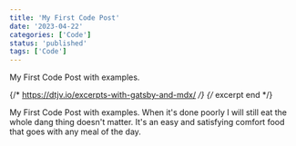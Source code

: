 ```yaml
---
title: 'My First Code Post'
date: '2023-04-22'
categories: ['Code']
status: 'published'
tags: ['Code']
---
```



My First Code Post with examples.

{/* https://dtjv.io/excerpts-with-gatsby-and-mdx/ */}
{/* excerpt end */}

My First Code Post with examples. When it's done poorly I will still eat the whole dang thing doesn't matter. It's an easy and satisfying comfort food that goes with any meal of the day.

<CodeExample name="gifted-kepler-l1ulpj" module="/src/exampleHook.ts" />

